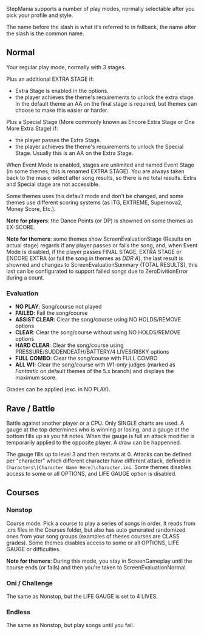 StepMania supports a number of play modes, normally selectable after you pick your profile and style.

The name before the slash is what it's referred to in fallback, the name after the slash is the common name.

== Normal ==
Your regular play mode, normally with 3 stages.

Plus an additional EXTRA STAGE if:
* Extra Stage is enabled in the options.
* the player achieves the theme's requirements to unlock the extra stage. In the default theme an AA on the final stage is required, but themes can choose to make this easier or harder.

Plus a Special Stage (More commonly known as Encore Extra Stage or One More Extra Stage) if:
* the player passes the Extra Stage.
* the player achieves the theme's requirements to unlock the Special Stage. Usually this is an AA on the Extra Stage.

When Event Mode is enabled, stages are unlimited and named Event Stage (in some themes, this is renamed EXTRA STAGE). You are always taken back to the music select after song results, so there is no total results. Extra and Special stage are not accessible.

Some themes uses this default mode and don't be changed, and some themes use different scoring systems (as ITG, EXTREME, Supernova2, Money Score, Etc.).

'''Note for players''': the Dance Points (or DP) is showned on some themes as EX-SCORE.

'''Note for themers''': some themes show ScreenEvaluationStage (Results on actual stage) regards if any player passes or fails the song, and, when Event Mode is disabled, if the player passes FINAL STAGE, EXTRA STAGE or ENCORE EXTRA (or fail the song in themes as ''DDR A''), the last result is showned and changes to ScreenEvaluationSummary (TOTAL RESULTS), this last can be configurated to support failed songs due to ZeroDivitionError during a count.

=== Evaluation ===
* '''NO PLAY''': Song/course not played
* '''FAILED''': Fail the song/course
* '''ASSIST CLEAR''': Clear the song/course using NO HOLDS/REMOVE options
* '''CLEAR''': Clear the song/course without using NO HOLDS/REMOVE options
* '''HARD CLEAR''': Clear the song/course using PRESSURE/SUDDENDEATH/BATTERY/4 LIVES/RISKY options
* '''FULL COMBO''': Clear the song/course with FULL COMBO
* '''ALL W1''': Clear the song/course with ''W1-only'' judges (marked as ''Fantastic'' on default themes of the 5.x branch) and displays the maximum score.

Grades can be applied (exc. in NO PLAY).

== Rave / Battle ==
Battle against another player or a CPU. Only SINGLE charts are used. A gauge at the top determines who is winning or losing, and a gauge at the bottom fills up as you hit notes. When the gauge is full an attack modifier is temporarily applied to the opposite player. A draw can be happenned.

The gauge fills up to level 3 and then restarts at 0. Attacks can be defined per "character" which different character have different attack, defined in <code>Characters\[Character Name Here]\character.ini</code>. Some themes disables access to some or all OPTIONS, and LIFE GAUGE option is disabled.

== Courses ==
=== Nonstop ===
Course mode. Pick a course to play a series of songs in order. It reads from .crs files in the Courses folder, but also has auto generated randomized ones from your song groups (examples of theses courses are CLASS grades). Some themes disables access to some or all OPTIONS, LIFE GAUGE or difficulties.

'''Note for themers''': During this mode, you stay in ScreenGameplay until the course ends (or fails) and then you're taken to ScreenEvaluationNormal.

=== Oni / Challenge ===
The same as Nonstop, but the LIFE GAUGE is set to 4 LIVES.

=== Endless ===
The same as Nonstop, but play songs until you fail.